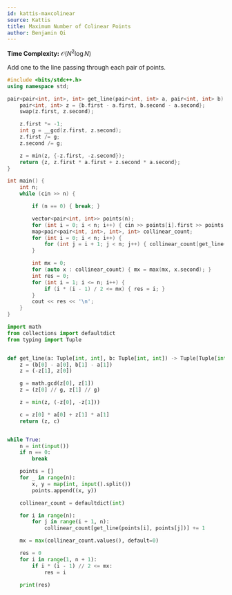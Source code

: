 ```yaml
---
id: kattis-maxcolinear
source: Kattis
title: Maximum Number of Colinear Points
author: Benjamin Qi
---
```


**Time Complexity:** $\mathcal{O}(N^2\log N)$

Add one to the line passing through each pair of points.

<LanguageSection>
<CPPSection>

```cpp
#include <bits/stdc++.h>
using namespace std;

pair<pair<int, int>, int> get_line(pair<int, int> a, pair<int, int> b) {
	pair<int, int> z = {b.first - a.first, b.second - a.second};
	swap(z.first, z.second);

	z.first *= -1;
	int g = __gcd(z.first, z.second);
	z.first /= g;
	z.second /= g;

	z = min(z, {-z.first, -z.second});
	return {z, z.first * a.first + z.second * a.second};
}

int main() {
	int n;
	while (cin >> n) {

		if (n == 0) { break; }

		vector<pair<int, int>> points(n);
		for (int i = 0; i < n; i++) { cin >> points[i].first >> points[i].second; }
		map<pair<pair<int, int>, int>, int> collinear_count;
		for (int i = 0; i < n; i++) {
			for (int j = i + 1; j < n; j++) { collinear_count[get_line(points[i], points[j])]++; }
		}

		int mx = 0;
		for (auto x : collinear_count) { mx = max(mx, x.second); }
		int res = 0;
		for (int i = 1; i <= n; i++) {
			if (i * (i - 1) / 2 <= mx) { res = i; }
		}
		cout << res << '\n';
	}
}
```

</CPPSection>
<PySection>

```py
import math
from collections import defaultdict
from typing import Tuple


def get_line(a: Tuple[int, int], b: Tuple[int, int]) -> Tuple[Tuple[int, int], int]:
	z = (b[0] - a[0], b[1] - a[1])
	z = (-z[1], z[0])

	g = math.gcd(z[0], z[1])
	z = (z[0] // g, z[1] // g)

	z = min(z, (-z[0], -z[1]))

	c = z[0] * a[0] + z[1] * a[1]
	return (z, c)


while True:
	n = int(input())
	if n == 0:
		break

	points = []
	for _ in range(n):
		x, y = map(int, input().split())
		points.append((x, y))

	collinear_count = defaultdict(int)

	for i in range(n):
		for j in range(i + 1, n):
			collinear_count[get_line(points[i], points[j])] += 1

	mx = max(collinear_count.values(), default=0)

	res = 0
	for i in range(1, n + 1):
		if i * (i - 1) // 2 <= mx:
			res = i

	print(res)
```

</PySection>
</LanguageSection>
